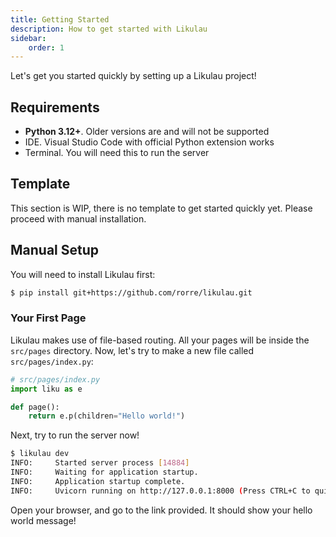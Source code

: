 ```yaml
---
title: Getting Started
description: How to get started with Likulau
sidebar:
    order: 1
---
```



Let's get you started quickly by setting up a Likulau project!

## Requirements

- **Python 3.12+**. Older versions are and will not be supported
- IDE. Visual Studio Code with official Python extension works
- Terminal. You will need this to run the server

## Template

<Aside>
This section is WIP, there is no template to get started quickly yet. Please proceed with manual installation.
</Aside>

## Manual Setup

You will need to install Likulau first:

```bash
$ pip install git+https://github.com/rorre/likulau.git
```

### Your First Page

Likulau makes use of file-based routing. All your pages will be inside the `src/pages` directory.
Now, let's try to make a new file called `src/pages/index.py`:

```py
# src/pages/index.py
import liku as e

def page():
    return e.p(children="Hello world!")

```

Next, try to run the server now!

```bash
$ likulau dev
INFO:     Started server process [14884]
INFO:     Waiting for application startup.
INFO:     Application startup complete.
INFO:     Uvicorn running on http://127.0.0.1:8000 (Press CTRL+C to quit)
```

Open your browser, and go to the link provided. It should show your hello world message!